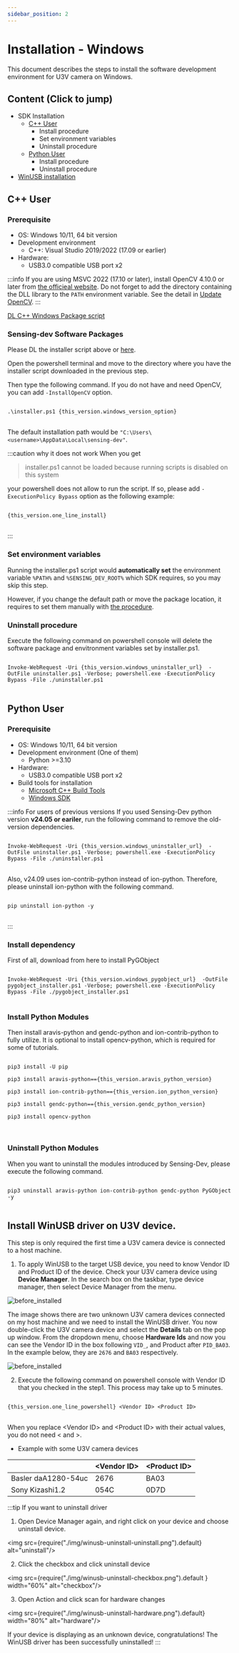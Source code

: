 ```yaml
---
sidebar_position: 2
---
```


# Installation - Windows

This document describes the steps to install the software development environment for U3V camera on Windows.


## Content (Click to jump)
* SDK Installation
  * [C++ User](#cpp)
    * Install procedure
    * Set environment variables
    * Uninstall procedure
  * [Python User](#python)
    * Install procedure
    * Uninstall procedure
* [WinUSB installation](#winusb)


## C++ User <a id="cpp"/>

### Prerequisite
* OS: Windows 10/11, 64 bit version
* Development environment 
    * C++: Visual Studio 2019/2022 (17.09 or earlier)
* Hardware:
    * USB3.0 compatible USB port x2

:::info
If you are using MSVC 2022 (17.10 or later), install OpenCV 4.10.0 or later from [the officieal website](https://opencv.org/).
Do not forget to add the directory containing the DLL library to the `PATH` environment variable. See the detail in [Update OpenCV](../external/OpenCV/update-opencv).
:::

<div class="jsx-section">
<div class="board">
<a class="card" href={this_version.latest_installer_URL}>DL C++ Windows Package script</a>
</div></div>

### Sensing-dev Software Packages

Please DL the installer script above or <a href={this_version.latest_installer_URL}>here</a>.

Open the powershell terminal and move to the directory where you have the installer script downloaded in the previous step.

Then type the following command. If you do not have and need OpenCV, you can add `-InstallOpenCV` option.

<pre>
<code class="language-powershell">
.\installer.ps1 {this_version.windows_version_option}
</code>
</pre>

The default installation path would be `"C:\Users\<username>\AppData\Local\sensing-dev"`.

:::caution why it does not work
When you get 

> installer.ps1 cannot be loaded because running scripts is disabled on this system

your powershell does not allow to run the script. If so, please add `-ExecutionPolicy Bypass` option as the following example:

<pre>
<code class="language-powershell">
{this_version.one_line_install}
</code>
</pre>
:::

### Set environment variables

Running the installer.ps1 script would **automatically set** the environment variable `%PATH%` and `%SENSING_DEV_ROOT%` which SDK requires, so you may skip this step.

However, if you change the default path or move the package location, it requires to set them manually with [the procedure](environment-variables).

### Uninstall procedure

Execute the following command on powershell console will delete the software package and envitronment variables set by installer.ps1.

<pre>
<code class="language-powershell">
Invoke-WebRequest -Uri {this_version.windows_uninstaller_url}  -OutFile uninstaller.ps1 -Verbose; powershell.exe -ExecutionPolicy Bypass -File ./uninstaller.ps1
</code>
</pre>


## Python User <a id="python"/>

### Prerequisite

* OS: Windows 10/11, 64 bit version
* Development environment (One of them)
    * Python >=3.10 
* Hardware:
    * USB3.0 compatible USB port x2
* Build tools for installation
    * [Microsoft C++ Build Tools](https://visualstudio.microsoft.com/visual-cpp-build-tools/) 
    * [Windows SDK](https://developer.microsoft.com/en-us/windows/downloads/sdk-archive/)

:::info For users of previous versions
If you used Sensing-Dev python version **v24.05 or eariler**, run the following command to remove the old-version dependencies.

<pre>
<code class="language-powershell">
Invoke-WebRequest -Uri {this_version.windows_uninstaller_url}  -OutFile uninstaller.ps1 -Verbose; powershell.exe -ExecutionPolicy Bypass -File ./uninstaller.ps1
</code>
</pre>

Also, v24.09 uses ion-contrib-python instead of ion-python. Therefore, please uninstall ion-python with the following command.

<pre>
<code class="language-powershell">
pip uninstall ion-python -y
</code>
</pre>
:::

### Install dependency

First of all, download from here to install PyGObject

<pre>
<code class="language-powershell">
Invoke-WebRequest -Uri {this_version.windows_pygobject_url}  -OutFile pygobject_installer.ps1 -Verbose; powershell.exe -ExecutionPolicy Bypass -File ./pygobject_installer.ps1
</code>
</pre>

### Install Python Modules

Then install aravis-python and gendc-python and ion-contrib-python to fully utilize. It is optional to install opencv-python, which is required for some of tutorials.

<pre>
<code class="language-bash">
pip3 install -U pip<br />
pip3 install aravis-python=={this_version.aravis_python_version}<br />
pip3 install ion-contrib-python=={this_version.ion_python_version}<br />
pip3 install gendc-python=={this_version.gendc_python_version}<br />
pip3 install opencv-python<br />
</code>
</pre>

### Uninstall Python Modules

When you want to uninstall the modules introduced by Sensing-Dev, please execute the following command.

<pre>
<code class="language-bash">
pip3 uninstall aravis-python ion-contrib-python gendc-python PyGObject  -y
</code>
</pre>


## Install WinUSB driver on U3V device. <a id="winusb"/>

This step is only required the first time a U3V camera device is connected to a host machine.
1. To apply WinUSB to the target USB device, you need to know Vendor ID and Product ID of the device.
Check your U3V camera device using **Device Manager**.
In the search box on the taskbar, type device manager, then select Device Manager from the menu.

![before_installed](./img/winusb-install-before_installed.png)

The image shows there are two unknown U3V camera devices connected on my host machine and we need to install the WinUSB driver. 
You now double-click the U3V camera device and select the **Details** tab on the pop up window. 
From the dropdown menu, choose **Hardware Ids** and now you can see the Vendor ID in the box following `VID_`, and Product after `PID_BA03`. 
In the example below, they are `2676` and `BA03` respectively. 

![before_installed](./img/winusb-install-vendorid.png)

2. Execute the following command on powershell console with Vendor ID that you checked in the step1. This process may take up to 5 minutes.
<pre>
<code class="language-powershell">
{this_version.one_line_powershell} &lt;Vendor ID&gt; &lt;Product ID&gt;
</code>
</pre>

When you replace &lt;Vendor ID&gt; and &lt;Product ID&gt; with their actual values, you do not need &lt; and &gt;.

* Example with some U3V camera devices

|                     | &lt;Vendor ID&gt; | &lt;Product ID&gt; |
|---------------------|-------------------|--------------------|
| Basler daA1280-54uc | 2676              | BA03               |
| Sony Kizashi1.2     | 054C              | 0D7D               |




:::tip If you want to uninstall driver

1. Open Device Manager again, and right click on your device and choose uninstall device.

<img src={require("./img/winusb-uninstall-uninstall.png").default} alt="uninstall"/>

2. Click the checkbox and click uninstall device

<img src={require("./img/winusb-uninstall-checkbox.png").default } width="60%" alt="checkbox"/>


3. Open Action and click scan for hardware changes

<img src={require("./img/winusb-uninstall-hardware.png").default} width="80%" alt="hardware"/>

If your device is displaying as an unknown device, congratulations! The WinUSB driver has been successfully uninstalled!
:::
